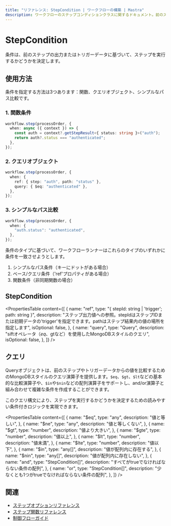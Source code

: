 ```yaml
---
title: "リファレンス: StepCondition | ワークフローの構築 | Mastra"
description: ワークフローのステップコンディションクラスに関するドキュメント。前のステップの出力またはトリガーデータに基づいて、ステップを実行するかどうかを決定します。
---
```


# StepCondition

条件は、前のステップの出力またはトリガーデータに基づいて、ステップを実行するかどうかを決定します。

## 使用方法

条件を指定する方法は3つあります：関数、クエリオブジェクト、シンプルなパス比較です。

### 1. 関数条件

```typescript copy showLineNumbers
workflow.step(processOrder, {
  when: async ({ context }) => {
    const auth = context?.getStepResult<{ status: string }>("auth");
    return auth?.status === "authenticated";
  },
});
```

### 2. クエリオブジェクト

```typescript copy showLineNumbers
workflow.step(processOrder, {
  when: {
    ref: { step: "auth", path: "status" },
    query: { $eq: "authenticated" },
  },
});
```

### 3. シンプルなパス比較

```typescript copy showLineNumbers
workflow.step(processOrder, {
  when: {
    "auth.status": "authenticated",
  },
});
```

条件のタイプに基づいて、ワークフローランナーはこれらのタイプのいずれかに条件を一致させようとします。

1. シンプルなパス条件（キーにドットがある場合）
2. ベース/クエリ条件（'ref'プロパティがある場合）
3. 関数条件（非同期関数の場合）

## StepCondition

<PropertiesTable
  content={[
    {
      name: "ref",
      type: "{ stepId: string | 'trigger'; path: string }",
      description:
        "ステップ出力値への参照。stepIdはステップIDまたは初期データの'trigger'を指定できます。pathはステップ結果内の値の場所を指定します",
      isOptional: false,
    },
    {
      name: "query",
      type: "Query<any>",
      description: "siftオペレータ（$eq、$gtなど）を使用したMongoDBスタイルのクエリ",
      isOptional: false,
    },
  ]}
/>

## クエリ

Queryオブジェクトは、前のステップやトリガーデータからの値を比較するためのMongoDBスタイルのクエリ演算子を提供します。`$eq`、`$gt`、`$lt`などの基本的な比較演算子や、`$in`や`$nin`などの配列演算子をサポートし、and/or演算子と組み合わせて複雑な条件を作成することができます。

このクエリ構文により、ステップを実行するかどうかを決定するための読みやすい条件付きロジックを実現できます。

<PropertiesTable
  content={[
    {
      name: "$eq",
      type: "any",
      description: "値と等しい",
    },
    {
      name: "$ne",
      type: "any",
      description: "値と等しくない",
    },
    {
      name: "$gt",
      type: "number",
      description: "値より大きい",
    },
    {
      name: "$gte",
      type: "number",
      description: "値以上",
    },
    {
      name: "$lt",
      type: "number",
      description: "値未満",
    },
    {
      name: "$lte",
      type: "number",
      description: "値以下",
    },
    {
      name: "$in",
      type: "any[]",
      description: "値が配列内に存在する",
    },
    {
      name: "$nin",
      type: "any[]",
      description: "値が配列内に存在しない",
    },
    {
      name: "and",
      type: "StepCondition[]",
      description: "すべてがtrueでなければならない条件の配列",
    },
    {
      name: "or",
      type: "StepCondition[]",
      description: "少なくとも1つがtrueでなければならない条件の配列",
    },
  ]}
/>

## 関連

- [ステップオプションリファレンス](./step-options.mdx)
- [ステップ関数リファレンス](./step-function.mdx)
- [制御フローガイド](../../docs/workflows/control-flow.mdx)
